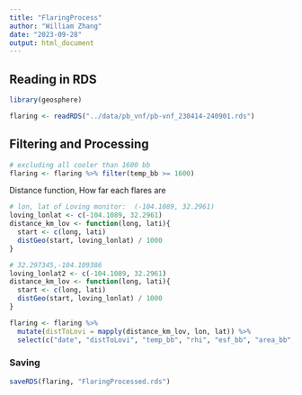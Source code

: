 ```yaml
---
title: "FlaringProcess"
author: "William Zhang"
date: "2023-09-28"
output: html_document
---
```

## Reading in RDS
```r
library(geosphere)
```

```r
flaring <- readRDS("../data/pb_vnf/pb-vnf_230414-240901.rds")
```

## Filtering and Processing
```r
# excluding all cooler than 1600 bb
flaring <- flaring %>% filter(temp_bb >= 1600)
```

Distance function, How far each flares are
```r
# lon, lat of Loving monitor:  (-104.1089, 32.2961)
loving_lonlat <- c(-104.1089, 32.2961)
distance_km_lov <- function(long, lati){
  start <- c(long, lati)
  distGeo(start, loving_lonlat) / 1000
}

# 32.297345,-104.109386
loving_lonlat2 <- c(-104.1089, 32.2961)
distance_km_lov <- function(long, lati){
  start <- c(long, lati)
  distGeo(start, loving_lonlat) / 1000
}

flaring <- flaring %>% 
  mutate(distToLovi = mapply(distance_km_lov, lon, lat)) %>% 
  select(c("date", "distToLovi", "temp_bb", "rhi", "esf_bb", "area_bb", "lon", "lat")) 
```

### Saving
```r
saveRDS(flaring, "FlaringProcessed.rds")
```





